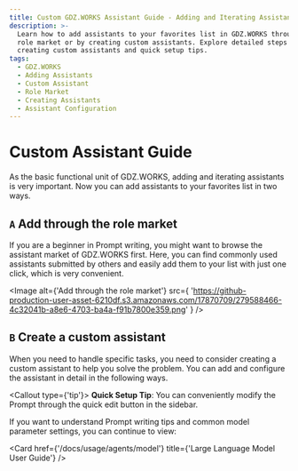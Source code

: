 ```yaml
---
title: Custom GDZ.WORKS Assistant Guide - Adding and Iterating Assistants
description: >-
  Learn how to add assistants to your favorites list in GDZ.WORKS through the
  role market or by creating custom assistants. Explore detailed steps for
  creating custom assistants and quick setup tips.
tags:
  - GDZ.WORKS
  - Adding Assistants
  - Custom Assistant
  - Role Market
  - Creating Assistants
  - Assistant Configuration
---
```


# Custom Assistant Guide

As the basic functional unit of GDZ.WORKS, adding and iterating assistants is very important. Now you can add assistants to your favorites list in two ways.

## `A` Add through the role market

If you are a beginner in Prompt writing, you might want to browse the assistant market of GDZ.WORKS first. Here, you can find commonly used assistants submitted by others and easily add them to your list with just one click, which is very convenient.

<Image
  alt={'Add through the role market'}
  src={
'https://github-production-user-asset-6210df.s3.amazonaws.com/17870709/279588466-4c32041b-a8e6-4703-ba4a-f91b7800e359.png'
}
/>

## `B` Create a custom assistant

When you need to handle specific tasks, you need to consider creating a custom assistant to help you solve the problem. You can add and configure the assistant in detail in the following ways.

<Cards rows={2} />

<Callout type={'tip'}>
  **Quick Setup Tip**: You can conveniently modify the Prompt through the quick edit button in the
  sidebar.
</Callout>

<Cards rows={2} />

If you want to understand Prompt writing tips and common model parameter settings, you can continue to view:

<Cards>
  <Card href={'/docs/usage/agents/prompt'} title={'Prompt User Guide'} />

  <Card href={'/docs/usage/agents/model'} title={'Large Language Model User Guide'} />
</Cards>
